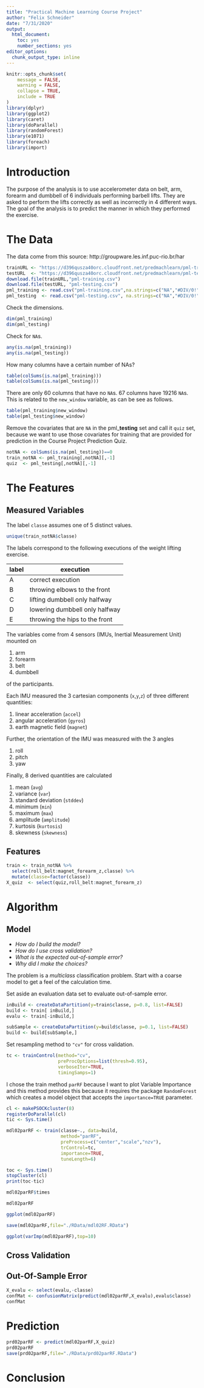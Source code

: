 ```yaml
---
title: "Practical Machine Learning Course Project"
author: "Felix Schneider"
date: "7/31/2020"
output: 
  html_document: 
    toc: yes
    number_sections: yes
editor_options: 
  chunk_output_type: inline
---
```


```r
knitr::opts_chunk$set(
	message = FALSE,
	warning = FALSE,
	collapse = TRUE,
	include = TRUE
)
library(dplyr)
library(ggplot2)
library(caret)
library(doParallel)
library(randomForest)
library(e1071)
library(foreach)
library(import)
```

# Introduction
The purpose of the analysis is to use accelerometer data on belt, arm, forearm and dumbbell of 6 individuals performing barbell lifts. They are asked to perform the lifts correctly as well as incorrectly in 4 different ways. The goal of the analysis is to predict the manner in which they performed the exercise.

# The Data
The data come from this source: http://groupware.les.inf.puc-rio.br/har
```r
trainURL <- "https://d396qusza40orc.cloudfront.net/predmachlearn/pml-training.csv"
testURL  <- "https://d396qusza40orc.cloudfront.net/predmachlearn/pml-testing.csv"
download.file(trainURL,"pml-training.csv")
download.file(testURL, "pml-testing.csv")
pml_training <- read.csv("pml-training.csv",na.strings=c("NA","#DIV/0!"))
pml_testing  <- read.csv("pml-testing.csv", na.strings=c("NA","#DIV/0!"))
```
Check the dimensions.
```r
dim(pml_training)
dim(pml_testing)
```
Check for `NA`s.
```r
any(is.na(pml_training))
any(is.na(pml_testing))
```

How many columns have a certain number of NAs?
```r
table(colSums(is.na(pml_training)))
table(colSums(is.na(pml_testing)))
```
There are only 60 columns that have no `NA`s. 67 columns have 19216 `NA`s. This is related to the `new_window` variable, as can be see as follows.
```r
table(pml_training$new_window)
table(pml_testing$new_window)
```
Remove the covariates that are `NA` in the pml_**testing** set and call it `quiz` set, because we want to use those covariates for training that are provided for prediction in the Course Project Prediction Quiz. 
```r
notNA <- colSums(is.na(pml_testing))==0
train_notNA <- pml_training[,notNA][,-1]
quiz  <- pml_testing[,notNA][,-1]
```

# The Features
## Measured Variables
The label `classe` assumes one of 5 distinct values.
```r
unique(train_notNA$classe)
```
The labels correspond to the following executions of the weight lifting exercise.
 
 label | execution
 ------|----------
 A | correct execution
 B | throwing elbows to the front
 C | lifting dumbbell only halfway
 D | lowering dumbbell only halfway
 E | throwing the hips to the front
 
The variables come from 4 sensors (IMUs, Inertial Measurement Unit) mounted on

1. arm
1. forearm
1. belt
1. dumbbell

of the participants.

Each IMU measured the 3 cartesian components (`x`,`y`,`z`) of three different quantities:

1. linear acceleration (`accel`)
1. angular acceleration (`gyros`)
1. earth magnetic field (`magnet`)

Further, the orientation of the IMU was measured with the 3 angles

1. roll
1. pitch
1. yaw

Finally, 8 derived quantities are calculated

1. mean (`avg`)
1. variance (`var`)
1. standard deviation (`stddev`)
1. minimum (`min`)
1. maximum (`max`)
1. amplitude (`amplitude`)
1. kurtosis (`kurtosis`)
1. skewness (`skewness`)

## Features
```r
train <- train_notNA %>%
  select(roll_belt:magnet_forearm_z,classe) %>%
  mutate(classe=factor(classe))
X_quiz  <- select(quiz,roll_belt:magnet_forearm_z)
```

# Algorithm
## Model
- *How do I build the model?*
- *How do I use cross validation?*
- *What is the expected out-of-sample error?*
- *Why did I make the choices?*

The problem is a *multiclass* classification problem.
Start with a coarse model to get a feel of the calculation time.

Set aside an evaluation data set to evaluate out-of-sample error.
```r
inBuild <- createDataPartition(y=train$classe, p=0.8, list=FALSE)
build <- train[ inBuild,]
evalu <- train[-inBuild,]
```

```r
subSample <- createDataPartition(y=build$classe, p=0.1, list=FALSE)
build <- build[subSample,]
```

Set resampling method to `"cv"` for cross validation.
```r
tc <- trainControl(method="cv",
                   preProcOptions=list(thresh=0.95),
                   verboseIter=TRUE,
                   timingSamps=1)
```

I chose the train method `parRF` because I want to plot Variable Importance and this method provides this because it requires the package `RandomForest` which creates a model object that accepts the `importance=TRUE` parameter.
```r
cl <- makePSOCKcluster(8)
registerDoParallel(cl)
tic <- Sys.time()
```

```r
mdl02parRF <- train(classe~., data=build,
                    method="parRF",
                    preProcess=c("center","scale","nzv"),
                    trControl=tc,
                    importance=TRUE,
                    tuneLength=6)
```

```r
toc <- Sys.time()
stopCluster(cl)
print(toc-tic)
```

```r
mdl02parRF$times
```

```r
mdl02parRF
```

```r
ggplot(mdl02parRF)
```

```r
save(mdl02parRF,file="./RData/mdl02RF.RData")
```

```r
ggplot(varImp(mdl02parRF),top=10)
```

## Cross Validation

## Out-Of-Sample Error
```r
X_evalu <- select(evalu,-classe)
confMat <- confusionMatrix(predict(mdl02parRF,X_evalu),evalu$classe)
confMat
```

# Prediction
```r
prd02parRF <- predict(mdl02parRF,X_quiz)
prd02parRF
save(prd02parRF,file="./RData/prd02parRF.RData")
```

# Conclusion